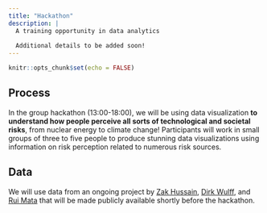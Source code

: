```yaml
---
title: "Hackathon"
description: |
  A training opportunity in data analytics
  
  Additional details to be added soon!
---
```


```r
knitr::opts_chunk$set(echo = FALSE)
```

## Process

In the group hackathon (13:00-18:00), we will be using data visualization **to understand how people perceive all sorts of technological and societal risks**, from nuclear energy to climate change! Participants will work in small groups of three to five people to produce stunning data visualizations using information on risk perception related to numerous risk sources.

## Data

We will use data from an ongoing project by [Zak Hussain](https://psychologie.unibas.ch/en/persons/zakir-hussain/about-me/), [Dirk Wulff](https://dwulff.github.io/about/), and [Rui Mata](https://matarui.org) that will be made publicly available shortly before the hackathon. 
